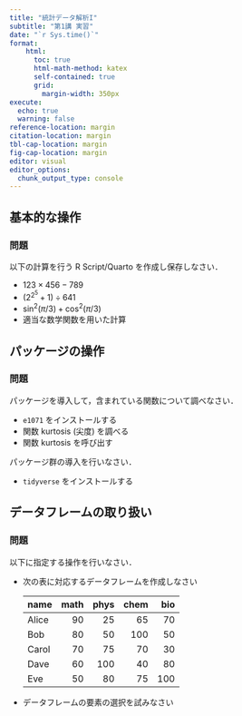 ```yaml
---
title: "統計データ解析I"
subtitle: "第1講 実習"
date: "`r Sys.time()`"
format:
    html: 
      toc: true
      html-math-method: katex
      self-contained: true
      grid: 
        margin-width: 350px
execute: 
  echo: true
  warning: false
reference-location: margin
citation-location: margin
tbl-cap-location: margin
fig-cap-location: margin
editor: visual
editor_options: 
  chunk_output_type: console
---
```


## 基本的な操作

### 問題

以下の計算を行う R Script/Quarto を作成し保存しなさい．

-   $123\times456-789$
-   $(2^{2^5}+1)\div641$
-   $\sin^2(\pi/3)+\cos^2(\pi/3)$
-   適当な数学関数を用いた計算

## パッケージの操作

### 問題

パッケージを導入して，含まれている関数について調べなさい．

-   `e1071` をインストールする
-   関数 kurtosis (尖度) を調べる
-   関数 kurtosis を呼び出す

パッケージ群の導入を行いなさい．

-   `tidyverse` をインストールする

## データフレームの取り扱い

### 問題

以下に指定する操作を行いなさい．

-   次の表に対応するデータフレームを作成しなさい

    | name  | math | phys | chem | bio |
    |:------|-----:|-----:|-----:|----:|
    | Alice |   90 |   25 |   65 |  70 |
    | Bob   |   80 |   50 |  100 |  50 |
    | Carol |   70 |   75 |   70 |  30 |
    | Dave  |   60 |  100 |   40 |  80 |
    | Eve   |   50 |   80 |   75 | 100 |

-   データフレームの要素の選択を試みなさい
